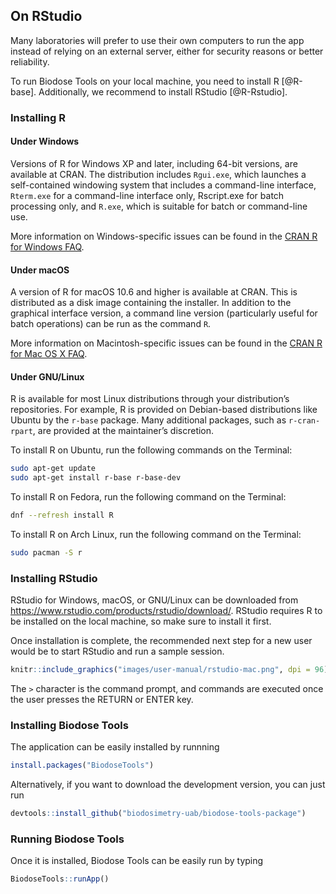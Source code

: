 ## On RStudio {#get-offline}

Many laboratories will prefer to use their own computers to run the app instead of relying on an external server, either for security reasons or better reliability.

To run Biodose Tools on your local machine, you need to install R [@R-base]. Additionally, we recommend to install RStudio [@R-Rstudio].

### Installing R

#### Under Windows
Versions of R for Windows XP and later, including 64-bit versions, are available at CRAN. The distribution includes `Rgui.exe`, which launches a self-contained windowing system that includes a command-line interface, `Rterm.exe` for a command-line interface only, Rscript.exe for batch processing only, and `R.exe`, which is suitable for batch or command-line use. 

More information on Windows-specific issues can be found in the [CRAN R for Windows FAQ](https://cloud.r-project.org/bin/windows/base/rw-FAQ.html).

#### Under macOS

A version of R for macOS 10.6 and higher is available at CRAN. This is distributed as a disk image containing the installer. In addition to the graphical interface version, a command line version (particularly useful for batch operations) can be run as the command `R`. 

More information on Macintosh-specific issues can be found in the [CRAN R for Mac OS X FAQ](https://cloud.r-project.org/bin/macosx/RMacOSX-FAQ.html).

#### Under GNU/Linux

R is available for most Linux distributions through your distribution's repositories. For example, R is provided on Debian-based distributions like Ubuntu by the `r-base` package. Many additional packages, such as `r-cran-rpart`, are provided at the maintainer's discretion. 

To install R on Ubuntu, run the following commands on the Terminal:
```bash
sudo apt-get update
sudo apt-get install r-base r-base-dev
```

To install R on Fedora, run the following command on the Terminal:
```bash
dnf --refresh install R
```

To install R on Arch Linux, run the following command on the Terminal:
```bash
sudo pacman -S r
```

### Installing RStudio

RStudio for Windows, macOS, or GNU/Linux can be downloaded from [https://www.rstudio.com/products/rstudio/download/](https://www.rstudio.com/products/rstudio/download/#download). RStudio requires R to be installed on the local machine, so make sure to install it first.

Once installation is complete, the recommended next step for a new user would be to start RStudio and run a sample session.

```r
knitr::include_graphics("images/user-manual/rstudio-mac.png", dpi = 96)
```

The `>` character is the command prompt, and commands are executed once the user
presses the RETURN or ENTER key.

### Installing Biodose Tools

The application can be easily installed by runnning
```r
install.packages("BiodoseTools")
```

Alternatively, if you want to download the development version, you can just run
```r
devtools::install_github("biodosimetry-uab/biodose-tools-package")
```

### Running Biodose Tools

Once it is installed, Biodose Tools can be easily run by typing
```r
BiodoseTools::runApp()
```
